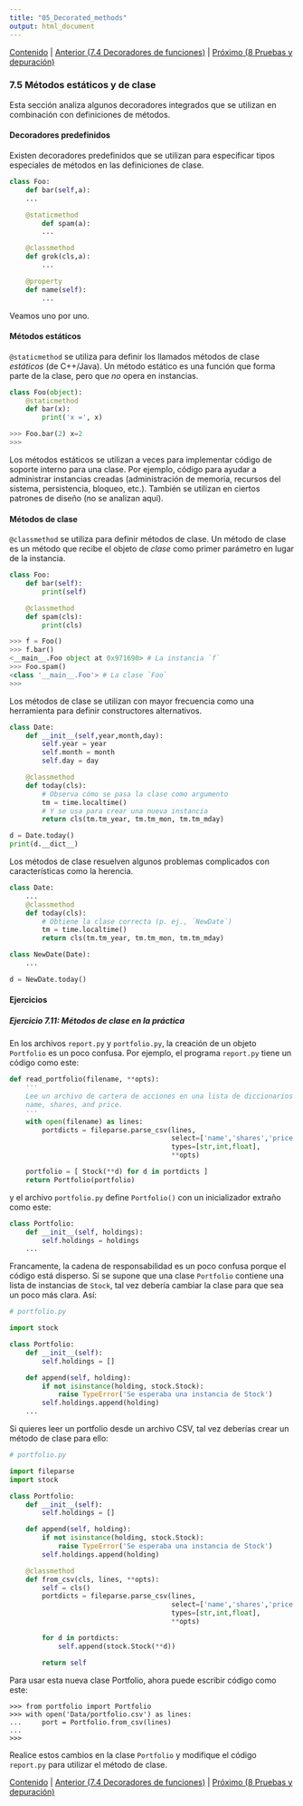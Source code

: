 ```yaml
---
title: "05_Decorated_methods"
output: html_document
---
```


[Contenido](../Contents.Rmd) \| [Anterior (7.4 Decoradores de funciones)](04_Function_decorators.Rmd) \| [Próximo (8 Pruebas y depuración)](../08_Testing_debugging/00_Overview.Rmd)

### 7.5 Métodos estáticos y de clase

Esta sección analiza algunos decoradores integrados que se utilizan en combinación con definiciones de métodos.

#### Decoradores predefinidos

Existen decoradores predefinidos que se utilizan para especificar tipos especiales de métodos en las definiciones de clase.

``` python
class Foo:
    def bar(self,a):
    ...

    @staticmethod
        def spam(a):
        ...

    @classmethod
    def grok(cls,a):
        ...

    @property
    def name(self):
        ...
```

Veamos uno por uno.

#### Métodos estáticos

`@staticmethod` se utiliza para definir los llamados métodos de clase *estáticos* (de C++/Java). Un método estático es una función que forma parte de la clase, pero que *no* opera en instancias.

``` python
class Foo(object):
    @staticmethod
    def bar(x):
        print('x =', x)

>>> Foo.bar(2) x=2
>>>
```

Los métodos estáticos se utilizan a veces para implementar código de soporte interno para una clase. Por ejemplo, código para ayudar a administrar instancias creadas (administración de memoria, recursos del sistema, persistencia, bloqueo, etc.). También se utilizan en ciertos patrones de diseño (no se analizan aquí).

#### Métodos de clase

`@classmethod` se utiliza para definir métodos de clase. Un método de clase es un método que recibe el objeto de *clase* como primer parámetro en lugar de la instancia.

``` python
class Foo:
    def bar(self):
        print(self)

    @classmethod
    def spam(cls):
        print(cls)

>>> f = Foo()
>>> f.bar()
<__main__.Foo object at 0x971690> # La instancia `f`
>>> Foo.spam()
<class '__main__.Foo'> # La clase `Foo`
>>>
```

Los métodos de clase se utilizan con mayor frecuencia como una herramienta para definir constructores alternativos.

``` python
class Date:
    def __init__(self,year,month,day):
        self.year = year
        self.month = month
        self.day = day

    @classmethod
    def today(cls):
        # Observa cómo se pasa la clase como argumento
        tm = time.localtime()
        # Y se usa para crear una nueva instancia
        return cls(tm.tm_year, tm.tm_mon, tm.tm_mday)

d = Date.today()
print(d.__dict__)
```

Los métodos de clase resuelven algunos problemas complicados con características como la herencia.

``` python
class Date:
    ...
    @classmethod
    def today(cls):
        # Obtiene la clase correcta (p. ej., `NewDate`)
        tm = time.localtime()
        return cls(tm.tm_year, tm.tm_mon, tm.tm_mday)

class NewDate(Date):
    ...

d = NewDate.today()
```

#### Ejercicios

##### Ejercicio 7.11: Métodos de clase en la práctica

En los archivos `report.py` y `portfolio.py`, la creación de un objeto `Portfolio` es un poco confusa. Por ejemplo, el programa `report.py` tiene un código como este:

``` python
def read_portfolio(filename, **opts):
    '''
    Lee un archivo de cartera de acciones en una lista de diccionarios con claves
    name, shares, and price.
    '''
    with open(filename) as lines:
        portdicts = fileparse.parse_csv(lines,
                                        select=['name','shares','price'],
                                        types=[str,int,float],
                                        **opts)

    portfolio = [ Stock(**d) for d in portdicts ]
    return Portfolio(portfolio)
```

y el archivo `portfolio.py` define `Portfolio()` con un inicializador extraño como este:

``` python
class Portfolio:
    def __init__(self, holdings):
        self.holdings = holdings
    ...
```

Francamente, la cadena de responsabilidad es un poco confusa porque el código está disperso. Si se supone que una clase `Portfolio` contiene una lista de instancias de `Stock`, tal vez debería cambiar la clase para que sea un poco más clara. Así:

``` python
# portfolio.py

import stock

class Portfolio:
    def __init__(self):
        self.holdings = []

    def append(self, holding):
        if not isinstance(holding, stock.Stock):
            raise TypeError('Se esperaba una instancia de Stock')
        self.holdings.append(holding)
    ...
```

Si quieres leer un portfolio desde un archivo CSV, tal vez deberías crear un método de clase para ello:

``` python
# portfolio.py

import fileparse
import stock

class Portfolio:
    def __init__(self):
        self.holdings = []

    def append(self, holding):
        if not isinstance(holding, stock.Stock):
            raise TypeError('Se esperaba una instancia de Stock')
        self.holdings.append(holding)

    @classmethod
    def from_csv(cls, lines, **opts):
        self = cls()
        portdicts = fileparse.parse_csv(lines,
                                        select=['name','shares','price'],
                                        types=[str,int,float],
                                        **opts)

        for d in portdicts:
            self.append(stock.Stock(**d))

        return self
```

Para usar esta nueva clase Portfolio, ahora puede escribir código como este:

```         
>>> from portfolio import Portfolio
>>> with open('Data/portfolio.csv') as lines:
...     port = Portfolio.from_csv(lines)
...
>>>
```

Realice estos cambios en la clase `Portfolio` y modifique el código `report.py` para utilizar el método de clase.

[Contenido](../Contents.Rmd) \| [Anterior (7.4 Decoradores de funciones)](04_Function_decorators.Rmd) \| [Próximo (8 Pruebas y depuración)](../08_Testing_debugging/00_Overview.Rmd)
